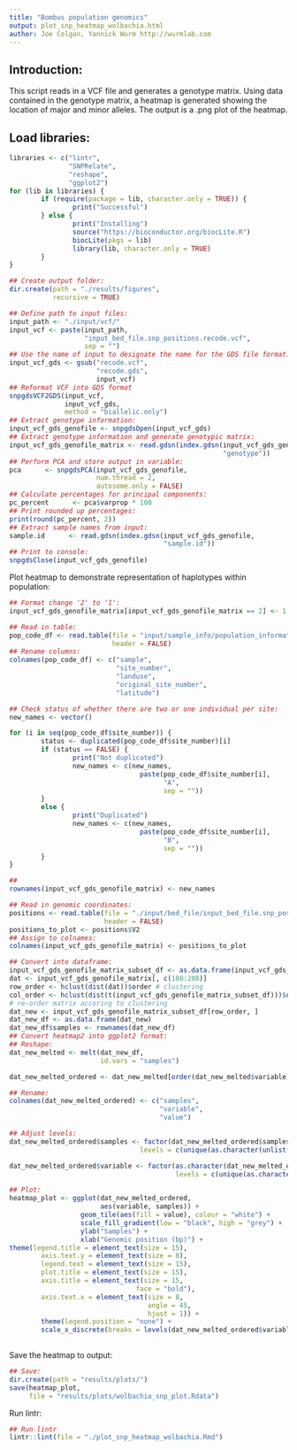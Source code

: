 ```yaml
---
title: "Bombus population genomics"
output: plot_snp_heatmap_wolbachia.html
author: Joe Colgan, Yannick Wurm http://wurmlab.com
---
```


## Introduction:
This script reads in a VCF file and generates a genotype matrix.
Using data contained in the genotype matrix, a heatmap is generated showing the location of
major and minor alleles.
The output is a .png plot of the heatmap.

## Load libraries:

```r
libraries <- c("lintr",
               "SNPRelate",
               "reshape",
               "ggplot2")
for (lib in libraries) {
        if (require(package = lib, character.only = TRUE)) {
                print("Successful")
        } else {
                print("Installing")
                source("https://bioconductor.org/biocLite.R")
                biocLite(pkgs = lib)
                library(lib, character.only = TRUE)
        }
}

## Create output folder:
dir.create(path = "./results/figures",
           recursive = TRUE)
```


```r
## Define path to input files:
input_path <- "./input/vcf/"
input_vcf <- paste(input_path,
                   "input_bed_file.snp_positions.recode.vcf",
                   sep = "")
## Use the name of input to designate the name for the GDS file format.
input_vcf_gds <- gsub("recode.vcf",
                      "recode.gds",
                      input_vcf)
## Reformat VCF into GDS format
snpgdsVCF2GDS(input_vcf,
              input_vcf_gds,
              method = "biallelic.only")
## Extract genotype information:
input_vcf_gds_genofile <- snpgdsOpen(input_vcf_gds)
## Extract genotype information and generate genotypic matrix:
input_vcf_gds_genofile_matrix <- read.gdsn(index.gdsn(input_vcf_gds_genofile,
                                                      "genotype"))
## Perform PCA and store output in variable:
pca      <- snpgdsPCA(input_vcf_gds_genofile,
                      num.thread = 2,
                      autosome.only = FALSE)
## Calculate percentages for principal components:
pc_percent      <- pca$varprop * 100
## Print rounded up percentages:
print(round(pc_percent, 2))
## Extract sample names from input:
sample.id      <- read.gdsn(index.gdsn(input_vcf_gds_genofile,
                                       "sample.id"))
## Print to console:
snpgdsClose(input_vcf_gds_genofile)
```

Plot heatmap to demonstrate representation of haplotypes within population:

```r
## Format change '2' to '1':
input_vcf_gds_genofile_matrix[input_vcf_gds_genofile_matrix == 2] <- 1

## Read in table:
pop_code_df <- read.table(file = "input/sample_info/population_information.txt",
                          header = FALSE)
## Rename columns:
colnames(pop_code_df) <- c("sample",
                           "site_number",
                           "landuse",
                           "original_site_number",
                           "latitude")

## Check status of whether there are two or one individual per site:
new_names <- vector()

for (i in seq(pop_code_df$site_number)) {
        status <- duplicated(pop_code_df$site_number)[i]
        if (status == FALSE) {
                print("Not duplicated")
                new_names <- c(new_names,
                                 paste(pop_code_df$site_number[i],
                                       "A",
                                       sep = ""))
        }
        else {
                print("Duplicated")
                new_names <- c(new_names,
                                 paste(pop_code_df$site_number[i],
                                       "B",
                                       sep = ""))
        }
}

##
rownames(input_vcf_gds_genofile_matrix) <- new_names

## Read in genomic coordinates:
positions <- read.table(file = "./input/bed_file/input_bed_file.snp_positions.txt",
                        header = FALSE)
positions_to_plot <- positions$V2
## Assign to colnames:
colnames(input_vcf_gds_genofile_matrix) <- positions_to_plot

## Convert into dataframe:
input_vcf_gds_genofile_matrix_subset_df <- as.data.frame(input_vcf_gds_genofile_matrix)
dat <- input_vcf_gds_genofile_matrix[, c(100:200)]
row_order <- hclust(dist(dat))$order # clustering
col_order <- hclust(dist(t(input_vcf_gds_genofile_matrix_subset_df)))$order
# re-order matrix accoring to clustering
dat_new <- input_vcf_gds_genofile_matrix_subset_df[row_order, ]
dat_new_df <- as.data.frame(dat_new)
dat_new_df$samples <- rownames(dat_new_df)
## Convert heatmap2 into ggplot2 format:
## Reshape:
dat_new_melted <- melt(dat_new_df,
                       id.vars = "samples")

dat_new_melted_ordered <- dat_new_melted[order(dat_new_melted$variable), ]

## Rename:
colnames(dat_new_melted_ordered) <- c("samples",
                                      "variable",
                                      "value")

## Adjust levels:
dat_new_melted_ordered$samples <- factor(dat_new_melted_ordered$samples,
                                 levels = c(unique(as.character(unlist(dat_new_melted_ordered$samples)))))

dat_new_melted_ordered$variable <- factor(as.character(dat_new_melted_ordered$variable),
                                          levels = c(unique(as.character(unlist(dat_new_melted_ordered$variable)))))

## Plot:
heatmap_plot <- ggplot(dat_new_melted_ordered,
                       aes(variable, samples)) +
                  geom_tile(aes(fill = value), colour = "white") +
                  scale_fill_gradient(low = "black", high = "grey") +
                  ylab("Samples") +
                  xlab("Genomic position (bp)") +
theme(legend.title = element_text(size = 15),
        axis.text.y = element_text(size = 8),
        legend.text = element_text(size = 15),
        plot.title = element_text(size = 15),
        axis.title = element_text(size = 15,
                                face = "bold"),
        axis.text.x = element_text(size = 8,
                                   angle = 45,
                                   hjust = 1)) +
        theme(legend.position = "none") +
        scale_x_discrete(breaks = levels(dat_new_melted_ordered$variable)[c(T,
                                                                            rep(F, 20))])
```

Save the heatmap to output:

```r
## Save:
dir.create(path = "results/plots/")
save(heatmap_plot,
     file = "results/plots/wolbachia_snp_plot.Rdata")
```

Run lintr:

```r
## Run lintr
lintr::lint(file = "./plot_snp_heatmap_wolbachia.Rmd")
```
